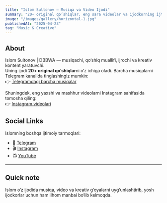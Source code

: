 ```yaml
---
title: "Islom Sultonov – Musiqa va Video Ijodi"
summary: "20+ original qo‘shiqlar, eng sara videolar va ijodkorning ijtimoiy tarmoqlari bir joyda."
image: "/images/gallery/horizontal-1.jpg"
publishedAt: "2025-04-23"
tag: "Music & Creative"
---
```


## About

Islom Sultonov | DBBWA — musiqachi, qo‘shiq muallifi, ijrochi va kreativ kontent yaratuvchi.  
Uning ijodi **20+ original qo‘shiqlar**ni o‘z ichiga oladi. Barcha musiqalarni Telegram kanalida tinglashingiz mumkin:  
👉 [Telegramdagi barcha musiqalar](https://t.me/DBBWA)

Shuningdek, eng yaxshi va mashhur videolarni Instagram sahifasida tomosha qiling:  
👉 [Instagram videolari](https://www.instagram.com/_islamsultanov_/)

## Social Links

Islomning boshqa ijtimoiy tarmoqlari:  
- 🎵 [Telegram](https://t.me/DBBWA)  
- 🎬 [Instagram](https://www.instagram.com/_islamsultanov_/)  
- 📺 [YouTube](https://www.youtube.com/@DBBWA)  

---

## Quick note

Islom o‘z ijodida musiqa, video va kreativ g‘oyalarni uyg‘unlashtirib, yosh ijodkorlar uchun ham ilhom manbai bo‘lib kelmoqda.
